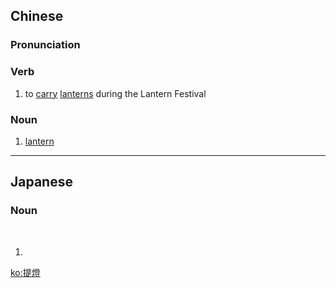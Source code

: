 {{also|提灯}}
==Chinese==
{{zh-forms|s=提灯}}

===Pronunciation===
{{zh-pron
|m=tídēng
|mn=thê-teng
|cat=v,n
}}

===Verb===
{{zh-verb}}

# to [[carry]] [[lantern]]s during the Lantern Festival

===Noun===
{{zh-noun}}

# [[lantern]]

----

==Japanese==
{{ja-kanjitab|てい|yomi=o|とう}}
{{ja-kanjitab|ちょう|yomi=o|ちん}}

===Noun===
{{ja-noun|ちょうちん|shin=提灯|hhira=ちやうちん}}<br>{{ja-altread|hira=ていとう}}

# {{kyujitai of|提灯}}

[[ko:提燈]]